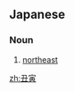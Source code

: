 ==Japanese==
{{ja-kanjitab|うし|とら|yomi=k}}

===Noun===
{{ja-noun|うしとら}}

# {{lb|ja|obsolete|sort=うしとら}} [[northeast]]

[[zh:丑寅]]